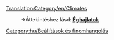 [[Translation:Category/en/Climates]]

:→Áttekintéshez lásd: '''[[hu/Manual/Éghajlatok|Éghajlatok]]'''

[[Category:hu/Beállítások és finomhangolás]]